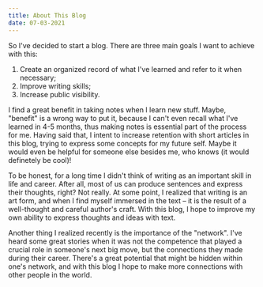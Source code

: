 ```yaml
---
title: About This Blog
date: 07-03-2021
---
```


So I've decided to start a blog. There are three main goals I want to achieve with this:

1. Create an organized record of what I've learned and refer to it when necessary;
2. Improve writing skills;
3. Increase public visibility.

I find a great benefit in taking notes when I learn new stuff. Maybe, "benefit" is a wrong way to put it, because I can't even recall what I've learned in 4-5 months, thus making notes is essential part of the process for me. Having said that, I intent to increase retention with short articles in this blog, trying to express some concepts for my future self. Maybe it would even be helpful for someone else besides me, who knows (it would definetely be cool)!

To be honest, for a long time I didn't think of writing as an important skill in life and career. After all, most of us can produce sentences and express their thoughts, right? Not really. At some point, I realized that writing is an art form, and when I find myself immersed in the text – it is the result of a well-thought and careful author's craft. With this blog, I hope to improve my own ability to express thoughts and ideas with text.

Another thing I realized recently is the importance of the "network". I've heard some great stories when it was not the competence that played a crucial role in someone's next big move, but the connections they made during their career. There's a great potential that might be hidden within one's network, and with this blog I hope to make more connections with other people in the world.
